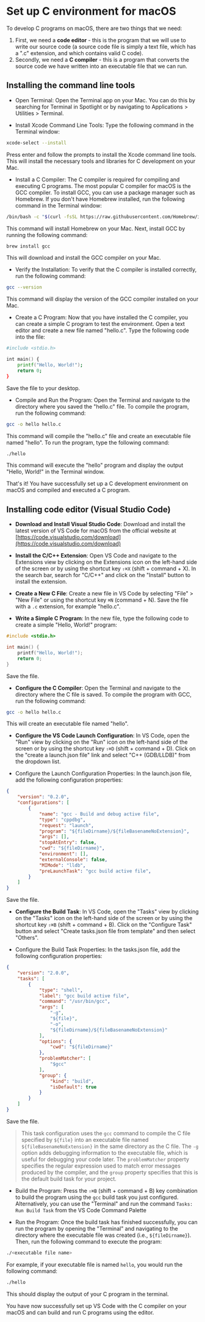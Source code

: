 # Set up C environment for macOS

To develop C programs on macOS, there are two things that we need:

1.  First, we need a **code editor** - this is the program that we will use to write our source code (a source code file is simply a text file, which has a ".c" extension, and which contains valid C code).
2.  Secondly, we need a **C compiler** - this is a program that converts the source code we have written into an executable file that we can run.



## Installing the command line tools

- Open Terminal: Open the Terminal app on your Mac. You can do this by searching for Terminal in Spotlight or by navigating to Applications > Utilities > Terminal.

- Install Xcode Command Line Tools: Type the following command in the Terminal window:

```zsh
xcode-select --install
```

  Press enter and follow the prompts to install the Xcode command line tools. This will install the necessary tools and libraries for C development on your Mac.
  
- Install a C Compiler: The C compiler is required for compiling and executing C programs. The most popular C compiler for macOS is the GCC compiler. To install GCC, you can use a package manager such as Homebrew. If you don't have Homebrew installed, run the following command in the Terminal window:

```zsh
/bin/bash -c "$(curl -fsSL https://raw.githubusercontent.com/Homebrew/install/master/install.sh)"
```

  This command will install Homebrew on your Mac. Next, install GCC by running the following command:

```zsh
brew install gcc
```

  This will download and install the GCC compiler on your Mac.

- Verify the Installation: To verify that the C compiler is installed correctly, run the following command:

```zsh
gcc --version
```

  This command will display the version of the GCC compiler installed on your Mac.
  
- Create a C Program: Now that you have installed the C compiler, you can create a simple C program to test the environment. Open a text editor and create a new file named "hello.c". Type the following code into the file:

```zsh
#include <stdio.h>

int main() {
    printf("Hello, World!");
    return 0;
}
```

  Save the file to your desktop.

- Compile and Run the Program: Open the Terminal and navigate to the directory where you saved the "hello.c" file. To compile the program, run the following command:

```zsh
gcc -o hello hello.c
```

  This command will compile the "hello.c" file and create an executable file named "hello". To run the program, type the following command:
  
```zsh
./hello
```

  This command will execute the "hello" program and display the output "Hello, World!" in the Terminal window.

That's it! You have successfully set up a C development environment on macOS and compiled and executed a C program.




## Installing code editor (Visual Studio Code)

- __Download and Install Visual Studio Code__: Download and install the latest version of VS Code for macOS from the official website at [https://code.visualstudio.com/download](https://code.visualstudio.com/download)

- __Install the C/C++ Extension__: Open VS Code and navigate to the Extensions view by clicking on the Extensions icon on the left-hand side of the screen or by using the shortcut key `⇧⌘X` (shift + command + X). In the search bar, search for "C/C++" and click on the "Install" button to install the extension.

- __Create a New C File__: Create a new file in VS Code by selecting "File" > "New File" or using the shortcut key `⌘N` (command + N). Save the file with a `.c` extension, for example "hello.c".

- __Write a Simple C Program__: In the new file, type the following code to create a simple "Hello, World!" program:

```c
#include <stdio.h>

int main() {
    printf("Hello, World!");
    return 0;
}
```

  Save the file.

- __Configure the C Compiler__: Open the Terminal and navigate to the directory where the C file is saved. To compile the program with GCC, run the following command:

```zsh
gcc -o hello hello.c
```

  This will create an executable file named "hello".

- __Configure the VS Code Launch Configuration__: In VS Code, open the "Run" view by clicking on the "Run" icon on the left-hand side of the screen or by using the shortcut key `⇧⌘D` (shift + command + D). Click on the "create a launch.json file" link and select "C++ (GDB/LLDB)" from the dropdown list.

- Configure the Launch Configuration Properties: In the launch.json file, add the following configuration properties:

```json
{
    "version": "0.2.0",
    "configurations": [
        {
            "name": "gcc - Build and debug active file",
            "type": "cppdbg",
            "request": "launch",
            "program": "${fileDirname}/${fileBasenameNoExtension}",
            "args": [],
            "stopAtEntry": false,
            "cwd": "${fileDirname}",
            "environment": [],
            "externalConsole": false,
            "MIMode": "lldb",
            "preLaunchTask": "gcc build active file",
        }
    ]
}
```

  Save the file.

- __Configure the Build Task__: In VS Code, open the "Tasks" view by clicking on the "Tasks" icon on the left-hand side of the screen or by using the shortcut key `⇧⌘B` (shift + command + B). Click on the "Configure Task" button and select "Create tasks.json file from template" and then select "Others".

- Configure the Build Task Properties: In the tasks.json file, add the following configuration properties:

```json
{
    "version": "2.0.0",
    "tasks": [
        {
            "type": "shell",
            "label": "gcc build active file",
            "command": "/usr/bin/gcc",
            "args": [
                "-g",
                "${file}",
                "-o",
                "${fileDirname}/${fileBasenameNoExtension}"
            ],
            "options": {
                "cwd": "${fileDirname}"
            },
            "problemMatcher": [
                "$gcc"
            ],
            "group": {
                "kind": "build",
                "isDefault": true
            }
        }
    ]
}
```

  Save the file.

> This task configuration uses the `gcc` command to compile the C file specified by `${file}` into an executable file named `${fileBasenameNoExtension}` in the same directory as the C file. The `-g` option adds debugging information to the executable file, which is useful for debugging your code later. The `problemMatcher` property specifies the regular expression used to match error messages produced by the compiler, and the `group` property specifies that this is the default build task for your project.

- Build the Program: Press the `⇧⌘B` (shift + command + B) key combination to build the program using the `gcc` build task you just configured. Alternatively, you can use the "Terminal" and run the command `Tasks: Run Build Task` from the VS Code Command Palette

- Run the Program: Once the build task has finished successfully, you can run the program by opening the "Terminal" and navigating to the directory where the executable file was created (i.e., `${fileDirname}`). Then, run the following command to execute the program:

```zsh
./<executable file name>
```

  For example, if your executable file is named `hello`, you would run the following command:

```zsh
./hello
```

  This should display the output of your C program in the terminal.

You have now successfully set up VS Code with the C compiler on your macOS and can build and run C programs using the editor.

